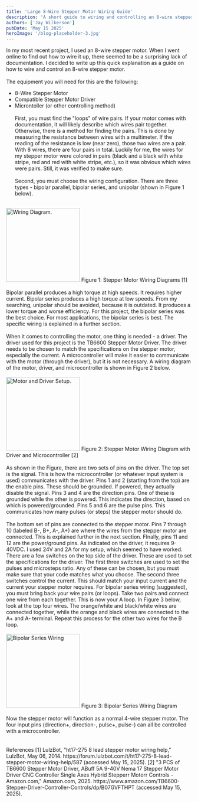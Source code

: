 ```yaml
---
title: 'Large 8-Wire Stepper Motor Wiring Guide'
description: 'A short guide to wiring and controlling an 8-wire stepper motor'
authors: ['Jay Wilkerson']
pubDate: 'May 15 2025'
heroImage: '/blog-placeholder-3.jpg'
---
```



In my most recent project, I used an 8-wire stepper motor. When I went online to find out how to wire it up, there seemed to be a surprising lack of documentation. I decided to write up this quick explanation as a guide on how to wire and control an 8-wire stepper motor. <br><br>
The equipment you will need for this are the following:
- 8-Wire Stepper Motor
- Compatible Stepper Motor Driver
- Microntoller (or other controlling method)
<br><br>
First, you must find the "loops" of wire pairs. If your motor comes with documentation, it will likely describe which wires pair together. Otherwise, there is a method for finding the pairs. This is done by measuring the resistance between wires with a multimeter. If the reading of the resistance is low (near zero), those two wires are a pair. With 8 wires, there are four pairs in total. Luckily for me, the wires for my stepper motor were colored in pairs (black and a black with white stripe, red and red with white stripe, etc.), so it was obvious which wires were pairs. Still, it was verified to make sure.
<br><br>
Second, you must choose the wiring configuration. There are three types - bipolar parallel, bipolar series, and unipolar (shown in Figure 1 below).
<br><br>
<Image src={wiringdiagram} alt="Wiring Diagram." width="200"/>
Figure 1: Stepper Motor Wiring Diagrams [1]
<br><br>
Bipolar parallel produces a high torque at high speeds. It requires higher current. Bipolar series produces a high torque at low speeds. From my searching, unipolar should be avoided, because it is outdated. It produces a lower torque and worse efficiency. For this project, the bipolar series was the best choice. For most applications, the bipolar series is best. The specific wiring is explained in a further section.
<br><br>
When it comes to controlling the motor, one thing is needed - a driver. The driver used for this project is the TB6600 Stepper Motor Driver. The driver needs to be chosen to match the specifications on the stepper motor, especially the current. A microcontroller will make it easier to communicate with the motor (through the driver), but it is not necessary. A wiring diagram of the motor, driver, and microcontroller is shown in Figure 2 below.
<br><br>
<Image src={motordriver} alt="Motor and Driver Setup." width="200"/>
Figure 2: Stepper Motor Wiring Diagram with Driver and Microcontroller [2]
<br><br>
As shown in the Figure, there are two sets of pins on the driver. The top set is the signal. This is how the microcontroller (or whatever input system is used) communicates with the driver. Pins 1 and 2 (starting from the top) are the enable pins. These should be grounded. If powered, they actually disable the signal. Pins 3 and 4 are the direction pins. One of these is grounded while the other is powered. This indicates the direction, based on which is powered/grounded. Pins 5 and 6 are the pulse pins. This communicates how many pulses (or steps) the stepper motor should do.
<br><br>
The bottom set of pins are connected to the stepper motor. Pins 7 through 10 (labeled B-, B+, A-, A+) are where the wires from the stepper motor are connected. This is explained further in the next section. FInally, pins 11 and 12 are the power/ground pins. As indicated on the driver, it requires 9-40VDC. I used 24V and 2A for my setup, which seemed to have worked. There are a few switches on the top side of the driver. These are used to set the specifications for the driver. The first three switches are used to set the pulses and microsteps ratio. Any of these can be chosen, but you must make sure that your code matches what you choose. The second three switches control the current. This should match your input current and the current your stepper motor requires.
For bipolar series wiring (suggested), you must bring back your wire pairs (or loops). Take two pairs and connect one wire from each together. This is now your A loop. In Figure 3 below, look at the top four wires. The orange/white and black/white wires are connected together, while the orange and black wires are connected to the A+ and A- terminal. Repeat this process for the other two wires for the B loop.
<br><br>
<Image src={bipolarseries} alt="Bipolar Series Wiring" width="200"/>
Figure 3: Bipolar Series Wiring Diagram
<br><br>
Now the stepper motor will function as a normal 4-wire stepper motor. The four input pins (direction+, direction-, pulse+, pulse-) can all be controlled with a microcontroller.
<br><br><br>
References
[1]	LulzBot, "ht17-275 8 lead stepper motor wiring help," LulzBot, May 06, 2014. https://forum.lulzbot.com/t/ht17-275-8-lead-stepper-motor-wiring-help/587 (accessed May 15, 2025).
[2]	"3 PCS of TB6600 Stepper Motor Driver, ABuff 5A 9-40V Nema 17 Stepper Motor Driver CNC Controller Single Axes Hybrid Stepperr Motorr Controls - Amazon.com," Amazon.com, 2025. https://www.amazon.com/TB6600-Stepper-Driver-Controller-Controls/dp/B07GVFTHPT (accessed May 15, 2025).
